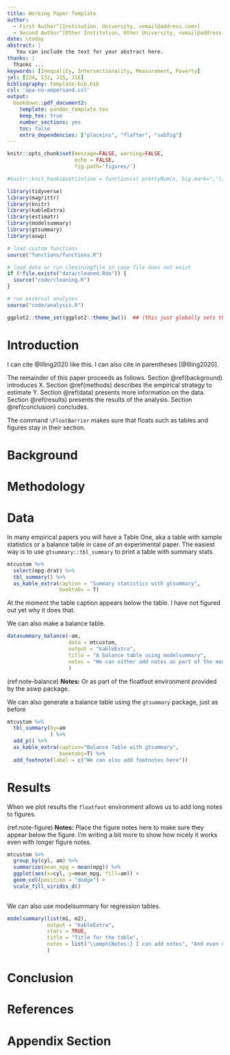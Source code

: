 ```yaml
---
title: Working Paper Template
author: 
  - First Author^[Institution, University, <email@address.com>]
  - Second Author^[Other Institution, Other University, <email@address.com>]
date: \today
abstract: |
   You can include the text for your abstract here. 
thanks: |
  Thanks ...
keywords: [Inequality, Intersectionality, Measurement, Poverty]
jel: [I24, I32, J15, J16]
bibliography: template-bib.bib
csl: 'apa-no-ampersand.csl'
output: 
  bookdown::pdf_document2:
    template: pandoc_template.tex
    keep_tex: true
    number_sections: yes
    toc: false
    extra_dependencies: ["placeins", "flafter", "subfig"]
---
```


```r
knitr::opts_chunk$set(message=FALSE, warning=FALSE,
                      echo = FALSE, 
                      fig.path='figures/') 

#knitr::knit_hooks$set(inline = function(x) prettyNum(x, big.mark=","))
```

```r
library(tidyverse)
library(magrittr)
library(knitr)
library(kableExtra)
library(estimatr)
library(modelsummary)
library(gtsummary)
library(aswp)
```

```r
# load custom functions
source("functions/functions.R")

# load data or run cleainingfile in case file does not exist
if (!file.exists("data/cleaned.Rda")) {
  source("code/cleaning.R")
}

# run external analyses
source("code/analysis.R")

ggplot2::theme_set(ggplot2::theme_bw())  ## (this just globally sets the ggplot2 theme to theme_bw)
```


# Introduction {#introduction}

I can cite @Illing2020 like this. I can also cite in parentheses [@Illing2020].

The remainder of this paper proceeds as follows. Section \@ref(background) introduces X. Section \@ref(methods) describes the empirical strategy to estimate Y. Section \@ref(data) presents more information on the data. Section \@ref(results) presents the results of the analysis. Section \@ref(conclusion) concludes.

The command `\FloatBarrier` makes sure that floats such as tables and figures stay in their section.
\FloatBarrier 

# Background {#background}

\FloatBarrier

# Methodology {#methods}

\FloatBarrier

# Data {#data}

In many empirical papers you will have a Table One, aka a table with sample statistics or a balance table in case of an experimental paper. The easiest way is to use `gtsummary::tbl_summary` to print a table with summary stats. 

```r
mtcustom %>% 
  select(mpg:drat) %>% 
  tbl_summary() %>% 
  as_kable_extra(caption = "Summary statistics with gtsummary", 
                 booktabs = T)
```

At the moment the table caption appears below the table. I have not figured out yet why it does that.


We can also make a balance table. 

```r
datasummary_balance(~am, 
                    data = mtcustom, 
                    output = "kableExtra", 
                    title = "A balance table using modelsummary", 
                    notes = "We can either add notes as part of the modelsummary/datasummary function call"
                    )
```

(ref:note-balance) **Notes:** Or as part of the floatfoot environment provided by the aswp package. 

We can also generate a balance table using the `gtsummary` package, just as before

```r
mtcustom %>% 
  tbl_summary(by=am
              ) %>% 
  add_p() %>% 
  as_kable_extra(caption="Balance Table with gtsummary", 
                 booktabs=T) %>% 
  add_footnote(label = c("We can also add footnotes here"))
```


\FloatBarrier

# Results {#results}

When we plot results the `floatfoot` environment allows us to add long notes to figures.

(ref:note-figure) **Notes:** Place the figure notes here to make sure they appear below the figure. I'm writing a bit more to show how nicely it works even with longer figure notes. 

```r
mtcustom %>% 
  group_by(cyl, am) %>% 
  summarize(mean_mpg = mean(mpg)) %>% 
  ggplot(aes(x=cyl, y=mean_mpg, fill=am)) +
  geom_col(position = "dodge") +
  scale_fill_viridis_d()
  
```


We can also use modelsummary for regression tables. 

```r
modelsummary(list(m1, m2), 
             output = "kableExtra", 
             stars = TRUE, 
             title = "Title for the table", 
             notes = list("\\emph{Notes:} I can add notes", "And even more notes if I want")
             )
```

\FloatBarrier

# Conclusion {#conclusion}

\clearpage

# References {.unnumbered}

::: {#refs}
:::

```{=tex}
\appendix
\clearpage
```
# Appendix Section 

\FloatBarrier
